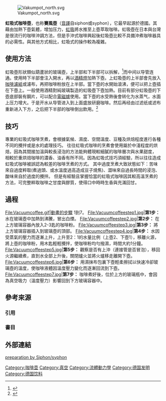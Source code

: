 {{Refimprove|time=2018-02-27T02:08:22+00:00}}
[[Image:Vakumpot_north.svg|thumb]]

'''虹吸式咖啡壺'''，也称'''賽風壺'''（[[音譯|音譯]]自siphon或syphon），它最早起源於德國。其藉由加熱下壺氣體，增加压力，[[虹吸|虹吸]]將水推至上壺萃取咖啡。虹吸壺在日本與台灣是很流行的咖啡沖調方法，但是手沖式咖啡興起後虹吸壺比較不具備沖煮咖啡器具的必需性。與其他方式相比，虹吸式的操作較為複雜。

==使用方法==

虹吸壺形狀類似葫蘆狀的玻璃壺，上半部和下半部可以拆解，<ref>{{Cite web |url=http://sevilla.myweb.hinet.net/tool.htm |title=萃取咖啡的工具:賽風壺 |access-date=2010-01-24 |archive-date=2010-06-09 |archive-url=https://web.archive.org/web/20100609000023/http://sevilla.myweb.hinet.net/tool.htm |dead-url=yes }}</ref>而中间以导管连通。使用時下半部會注入開水，再以[[酒精燈|酒精燈]]加熱下壺。上虹吸壺的上半部會先放入[[咖啡濾紙|咖啡濾紙]]或濾布，再把咖啡粉放在上半部。當下壺的水開始滾沸，便可以把上壺插在下壺上。一般使用酒精對純玻璃製造的虹吸壺下壺加熱。目前有部分虹吸壺的下壺底部裝有鋼片，可以配合[[電磁爐|電磁爐]]使用。當下壺的水受熱後會转化为水蒸气，水面上压力增大。于是开水从导管进入到上面盛放研磨咖啡。然后再经由过滤纸或滤布重新进入下方，之后把下半部的咖啡倒出飲用。<ref>{{Cite web |url=http://www.ariskin.com/table/40.html |title=虹吸式咖啡的煮法 |access-date=2010-01-24 |archive-date=2006-02-14 |archive-url=https://web.archive.org/web/20060214152347/http://ariskin.com/table/40.html |dead-url=no }}</ref>

==技巧==
專業的虹吸式咖啡烹煮，會根據氣候、濕度、空間溫度、豆種及烘焙程度進行各種不同的攪拌或是水的處理技巧。
往往虹吸式咖啡的烹煮會使用屬於中淺程度的烘焙，因為其間接加溫與較長浸泡的方法能夠體現較細膩的咖啡層次與水果甜度，
相較於重烘焙咖啡的濃香、油香有所不同。因為虹吸式技巧須經驗，所以往往造成虹吸式咖啡被誤認為較差的咖啡烹煮的方式。 
其中過度烹煮大致狀態如下：苦味來自過度粹取(煮過頭、或水溫度過高造成豆子燒焦)、澀味來自過長時間的浸泡、酸味來自於過度的攪拌。
但是有經驗且掌握恰當的虹吸式咖啡因其較高溫烹煮的方法，可完整粹取咖啡之甘度與膠質，使得口中時時生香與充滿回甘。

==過程==
<gallery>
File:Vacuumcoffee.gif|動畫的步驟 1到7。
File:Vacuumcoffeestep1.jpg|'''第1步：''' 水在玻璃壺中加熱到沸騰，冒出白煙。
File:Vacuumcoffeestep2.jpg|'''第2步：''' 在上方玻璃容器內放入2-3匙的咖啡粉。
File:Vacuumcoffeestep3.jpg|'''第3步：''' 將上方玻璃容器插入到玻璃壺的頂部。
File:Vacuumcoffeestep4.jpg|'''第4步：''' 水因受蒸氣的壓力而逐漸上升，上升至2：1的水量比例（上壺2、下壺1），移離火源，將上壺的咖啡粉，用木匙輕輕攪拌，使咖啡粉均勻撥濕，時間大約1分鐘。
File:Vacuumcoffeestep5.jpg|'''第5步：''' 觀察是否有上沖（連接管是否冒泡），移回火源繼續煮，直到水全部上升後，關閉爐火並將火爐移走離開下壺。
File:Vacuumcoffeestep6.jpg|'''第6步：''' 用濕抹布包裏下壺輕柔擦拭以快速冷卻玻璃壺的溫度，使咖啡液體因溫度壓力變化而逐漸回流到下壺。
File:Vacuumcoffeestep7.jpg|'''第7步：''' 咖啡煮好後，位於上方的玻璃瓶中，會因為真空吸力（溫度壓力）影響回到下方玻璃容器中。
</gallery>

== 參考來源 ==
=== 引用 ===
{{reflist|2}}

===書目===

== 外部連結 ==
{{en}}[http://www.youtube.com/watch?v=ilP9fmIse28 preparation by Siphon/syphon] {{Wayback|url=http://www.youtube.com/watch?v=ilP9fmIse28 |date=20200529123905 }}

{{coffee}}

[[Category:咖啡壶|Category:咖啡壶]]
[[Category:真空|Category:真空]]
[[Category:流體動力學|Category:流體動力學]]
[[Category:德国发明|Category:德国发明]]
[[Category:德国饮料|Category:德国饮料]]
